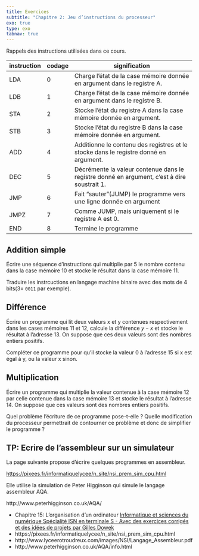 ```yaml
---
title: Exercices
subtitle: "Chapitre 2: Jeu d’instructions du processeur"
exo: true
type: exo
tabnav: true
---
```

Rappels des instructions utilisées dans ce cours.

+-------------+--------+---------------------------------------------------------------------------------------------+
| instruction | codage | signification                                                                               |
+=============+========+=============================================================================================+
| LDA         | 0      | Charge l'état de la case mémoire donnée en argument dans le registre A.                     |
+-------------+--------+---------------------------------------------------------------------------------------------+
| LDB         | 1      | Charge l'état de la case mémoire donnée en argument dans le registre B.                     |
+-------------+--------+---------------------------------------------------------------------------------------------+
| STA         | 2      | Stocke l'état du registre A dans la case mémoire donnée en argument.                        |
+-------------+--------+---------------------------------------------------------------------------------------------+
| STB         | 3      | Stocke l'état du registre B dans la case mémoire donnée en argument.                        |
+-------------+--------+---------------------------------------------------------------------------------------------+
| ADD         | 4      | Additionne le contenu des registres et le stocke dans le registre donné en argument.        |
+-------------+--------+---------------------------------------------------------------------------------------------+
| DEC         | 5      | Décrémente la valeur contenue dans le registre donné en argument, c'est à dire soustrait 1. |
+-------------+--------+---------------------------------------------------------------------------------------------+
| JMP         | 6      | Fait "sauter"(JUMP) le programme vers une ligne donnée en argument                          |
+-------------+--------+---------------------------------------------------------------------------------------------+
| JMPZ        | 7      | Comme JUMP, mais uniquement si le registre A est 0.                                         |
+-------------+--------+---------------------------------------------------------------------------------------------+
| END         | 8      | Termine le programme                                                                        |
+-------------+--------+---------------------------------------------------------------------------------------------+

## Addition simple

Écrire une séquence d'instructions qui multiplie par 5 le nombre contenu dans la case mémoire 10 et
stocke le résultat dans la case mémoire 11.

Traduire les instrcuctions en langage machine binaire avec des mots de 4 bits(3= `0011` par
exemple).


## Différence

Écrire un programme qui lit deux valeurs x et y contenues respectivement dans les cases mémoires 11
et 12, calcule la différence $y - x$ et stocke le résultat à l’adresse 13. On suppose que ces deux
valeurs sont des nombres entiers positifs.

Compléter ce programme pour qu’il stocke la valeur 0 à l’adresse 15 si x est égal à y, ou la valeur
x sinon.

## Multiplication

Écrire un programme qui multiplie la valeur contenue à la case mémoire 12 par celle contenue dans
la case mémoire 13 et stocke le résultat à l’adresse 14. On suppose que ces valeurs sont des
nombres entiers positifs.

Quel problème l’écriture de ce programme pose-t-elle ? Quelle modification du processeur
permettrait de contourner ce problème et donc de simplifier le programme ?


## TP: Ecrire de l'assembleur sur un simulateur

La page suivante propose d'écrire quelques programmes en assembleur.

<https://pixees.fr/informatiquelycee/n_site/nsi_prem_sim_cpu.html>

Elle utilise la simulation de Peter Higginson qui simule le langage assembleur AQA.

http://www.peterhigginson.co.uk/AQA/

<!-- ### De python à l'assembleur

 Voici un programme Python très simple :

```
x = 4
y = 8
if x == 10:
	y = 9
else :
	x=x+1
z=6
```
			

et voici maintenant voici son équivalent en assembleur :

```asm
   MOV R0, #4
   STR R0,30
   MOV R0, #8
   STR R0,75
   LDR R0,30
   CMP R0, #10
   BNE else
   MOV R0, #9
   STR R0,75
   B endif
else:
   LDR R0,30
   ADD R0, R0, #1
   STR R0,30
endif:
   MOV R0, #6
   STR R0,23
   HALT
```			

Après avoir analysé très attentivement le programme en assembleur ci-dessus, vous essaierez
d'établir une correspondance entre les lignes du programme en Python et les lignes du programme en
assembleur. À quoi sert la ligne "B endif" ? À quoi correspondent les adresses mémoires 23, 75 et
30 ?

Source: pixees.fr CC-BY-SA


### AIDE: L'ensemble d'instructions AQA

Voici une traduction de la documentation proposée à partir du bouton [INFO](http://www.peterhigginson.co.uk/AQA/info.html)

Les registres sont numérotés de `R0` à `R12`.

Les opérations peuvent être effectuées sur deux types de valeurs (notées `<opérande2>` dans la suite):

- une constante notée `#nnn`. Ex: `#12`: la valeur décimale 12.
- le contenu du régistre n `Rn`. Ex: `R1`: la valeur contenie dans le registre 1.

On peut ajouter des étiquettes dans le programme (notées `<label>`); il suffit de noter le nom de
l'étiquette de son choix et de le faire suivre de deux points. 

exemple:

```asm test: ```

Toute référence à cette étiquette fera "sauter" le programme à la case mémoire de
l'étiquette et exécutera donc les instructions qui suivent.

les commentaires commencent par au moins un `/`.

### Affectations

- `LDR Rd, <adresse mémoire>`

Charge la valeur stockée dans l'emplacement de mémoire spécifié par `<adresse mémoire>` dans le
registre d.

- `STR Rd, <adresse mémoire>`

Stocke la valeur qui se trouve dans le registre d dans l'emplacement de mémoire spécifié par
`<adresse mémoire>`.

- `MOV Rd, <opérande2>`

Copiez la valeur spécifiée par `<opérande 2>`dans le registre d.


### Opérations

- `ADD Rd, Rn, <opérande2>`

Ajouter la valeur spécifiée dans `<opérande 2>`à la valeur du registre 
n et stocker le résultat dans le registre d.

- `SUB Rd, Rn, <opérande2>`

Soustrayez la valeur spécifiée par `<opérande 2>`de la valeur du 
registre n et stockez le résultat dans le registre d.

### Comparaisons

- `CMP Rn, <opérande2>`

Comparez la valeur stockée dans le registre n avec la valeur spécifiée 
par `<opérande 2>`

- `B <condition> <label>`

Connectez conditionnellement l'instruction à la position `<label>` dans
le programme si la dernière comparaison a répondu aux critères spécifiés par la `<condition>`. Les
valeurs possibles pour `<condition>` et leur signification sont les suivantes:
   - `EQ`: égal à,
   - `NE`: différent de,
   - `GT`: supérieur à,
   - `LT`: inférieur à. 

### Sauts(JUMP)

- `B <label>`

Toujours relier l'instruction à la position `<label>` dans le programme.

### Fin du programme

- `HALT`: Arrête l'exécution du programme.

### Non utilisées dans ce TD

- `AND Rd, Rn, <opérande2>`:

Effectue une opération ET logique au niveau du bit entre la valeur du 
registre n et la valeur spécifiée par `<opérande 2>` et stocke le résultat dans le registre d.

- `ORR Rd, Rn, <opérande2>`:

Effectue une opération OU logique au niveau des bits entre la
valeur du registre n et la valeur spécifiée par `<opérande 2>`et stocke le résultat dans le registre
d.

- `EOR Rd, Rn, <opérande2>`:

Effectue une opération logique ou binaire exclusive au sens des bits
entre la valeur du registre n et la valeur spécifiée par `<opérande 2>`et stocke le résultat dans le
registre d.

- `MVN Rd, <opérande2>`:

Exécutez une opération NOT logique au niveau des bits sur la valeur
spécifiée par `<opérande 2>`et stockez le résultat dans le registre d.

- `LSL Rd, Rn, <opérande2>`:

Décalez logiquement vers la gauche la valeur stockée dans le registre
n du nombre de bits spécifié par `<opérande 2>` et stockez le résultat dans le registre d.

- `LSR Rd, Rn, <opérande2>`:

Décalez logiquement à droite la valeur stockée dans le registre n du 
nombre de bits spécifié par `<opérande 2>` et stockez le résultat dans le registre d. -->

::: ref

-   Chapitre 15: L'organisation d'un ordinateur [Informatique et sciences du numérique Spécialité ISN en terminale S - Avec des exercices corrigés et des idées de projets par Gilles Dowek](http://www.editions-eyrolles.com/Livre/9782212135435/)
- https://pixees.fr/informatiquelycee/n_site/nsi_prem_sim_cpu.html
- http://www.lyceerotroudreux.com/images/NSI/Langage_Assembleur.pdf
- http://www.peterhigginson.co.uk/AQA/info.html

:::